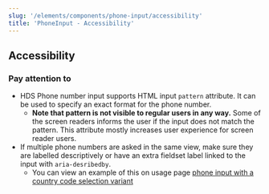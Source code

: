 ```yaml
---
slug: '/elements/components/phone-input/accessibility'
title: 'PhoneInput - Accessibility'
---
```




## Accessibility

### Pay attention to
- HDS Phone number input supports HTML input `pattern` attribute. It can be used to specify an exact format for the phone number.
    - **Note that pattern is not visible to regular users in any way.** Some of the screen readers informs the user if the input does not match the pattern. This attribute mostly increases user experience for screen reader users. 
- If multiple phone numbers are asked in the same view, make sure they are labelled descriptively or have an extra fieldset label linked to the input with `aria-desribedby`.
    - You can view an example of this on usage page [phone input with a country code selection variant](/elements/components/phone-input/usage#with-a-country-code-selection)
